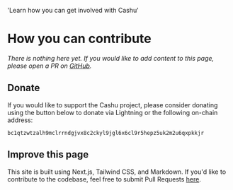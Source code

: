 
  'Learn how you can get involved with Cashu'


# How you can contribute

_There is nothing here yet. If you would like to add content to this page, please open a PR on [GitHub](https://github.com/cashubtc/cashu.space)._

## Donate

If you would like to support the Cashu project, please consider donating using the button below to donate via Lightning or the following on-chain address:

```
bc1qtzwtzalh9mclrrndgjvx8c2ckyl9jgl6x6cl9r5hepz5uk2m2u6qxpkkjr
```

<div>
  <DonateButton />
</div>

## Improve this page

This site is built using Next.js, Tailwind CSS, and Markdown. If you'd like to contribute to the codebase, feel free to submit Pull Requests [here](https://github.com/cashubtc/cashu.space).
